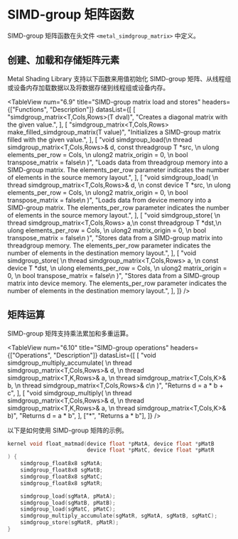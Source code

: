 # SIMD-group 矩阵函数

<ToBePolishedAfterTranslation />

<OriginalPDF title="6.7 SIMD-group Matrix Functions" />

SIMD-group 矩阵函数在头文件 `<metal_simdgroup_matrix>` 中定义。

## 创建、加载和存储矩阵元素

Metal Shading Library 支持以下函数来用值初始化 SIMD-group 矩阵、从线程组或设备内存加载数据以及将数据存储到线程组或设备内存。

<TableView
  num="6.9"
  title="SIMD-group matrix load and stores"
  headers={["Functions", "Description"]}
  datasList={[
    [
      "simdgroup_matrix<T,Cols,Rows>(T dval)",
      "Creates a diagonal matrix with the given value.",
    ],
    [
      "simdgroup_matrix<T,Cols,Rows> make_filled_simdgroup_matrix(T value)",
      "Initializes a SIMD-group matrix filled with the given value.",
    ],
    [
      "void simdgroup_load(\n thread simdgroup_matrix<T,Cols,Rows>& d, const threadgroup T *src, \n ulong elements_per_row = Cols, \n ulong2 matrix_origin = 0, \n bool transpose_matrix = false\n )",
      "Loads data from threadgroup memory into a SIMD-group matrix. The elements_per_row parameter indicates the number of elements in the source memory layout.",
    ],
    [
      "void simdgroup_load( \n thread simdgroup_matrix<T,Cols,Rows>& d, \n const device T *src, \n ulong elements_per_row = Cols, \n ulong2 matrix_origin = 0, \n bool transpose_matrix = false\n )",
      "Loads data from device memory into a SIMD-group matrix. The elements_per_row parameter indicates the number of elements in the source memory layout.",
    ],
    [
      "void simdgroup_store( \n thread simdgroup_matrix<T,Cols,Rows> a,\n const threadgroup T *dst,\n ulong elements_per_row = Cols, \n ulong2 matrix_origin = 0, \n bool transpose_matrix = false\n )",
      "Stores data from a SIMD-group matrix into threadgroup memory. The elements_per_row parameter indicates the number of elements in the destination memory layout.",
    ],
    [
      "void simdgroup_store( \n thread simdgroup_matrix<T,Cols,Rows> a, \n const device T *dst, \n ulong elements_per_row = Cols, \n ulong2 matrix_origin = 0, \n bool transpose_matrix = false\n )",
      "Stores data from a SIMD-group matrix into device memory. The elements_per_row parameter indicates the number of elements in the destination memory layout.",
    ],
  ]}
/>

## 矩阵运算

SIMD-group 矩阵支持乘法累加和多重运算。

<TableView
  num="6.10"
  title="SIMD-group operations"
  headers={["Operations", "Description"]}
  datasList={[
    [
      "void simdgroup_multiply_accumulate( \n thread simdgroup_matrix<T,Cols,Rows>& d, \n thread simdgroup_matrix<T,K,Rows>& a, \n thread simdgroup_matrix<T,Cols,K>& b, \n thread simdgroup_matrix<T,Cols,Rows>& c\n )",
      "Returns d = a * b + c",
    ],
    [
      "void simdgroup_multiply( \n thread simdgroup_matrix<T,Cols,Rows>& d, \n thread simdgroup_matrix<T,K,Rows>& a, \n thread simdgroup_matrix<T,Cols,K>& b)",
      "Returns d = a * b",
    ],
    ["*", "Returns a * b"],
  ]}
/>

以下是如何使用 SIMD-group 矩阵的示例。

```cpp
kernel void float_matmad(device float *pMatA, device float *pMatB
                         device float *pMatC, device float *pMatR
) {
    simdgroup_float8x8 sgMatA;
    simdgroup_float8x8 sgMatB;
    simdgroup_float8x8 sgMatC;
    simdgroup_float8x8 sgMatR;

    simdgroup_load(sgMatA, pMatA);
    simdgroup_load(sgMatB, pMatB);
    simdgroup_load(sgMatC, pMatC);
    simdgroup_multiply_accumulate(sgMatR, sgMatA, sgMatB, sgMatC);
    simdgroup_store(sgMatR, pMatR);
}
```
